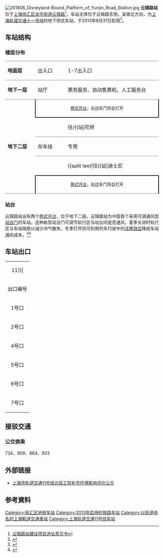 {{Otheruses|subject=上海地铁云锦路站|other=南京地铁云锦路站|云锦路站 (南京地铁)}}
{{noteTA 
|G1 =Railway}}
{{Infobox station
|name = 云锦路
|eng_name = Yunjin Road
|symbol_right =
|linecolour = {{上海地铁颜色|11|yes}}
|image = 201806 Jiading-Bound Platform at Yunjin Road Station.jpg
|caption = 云锦路站嘉定北站方向站台
|other_name = 
|country = {{PRC}}
|borough = [[上海市|上海市]][[徐汇区|徐汇区]][[龙华街道_(上海市)|龙华街道]]
|address = 介于[[龙兰路|龙兰路]]与[[丰谷路|丰谷路]]之间的[[云锦路|云锦路]]
|coordinates = {{coord|31.1695|N|121.45388|E|type:railwaystation}}
|elevation = 
|owned = [[上海申通地铁集团|上海申通地铁集团]]
|operator = [[上海地铁|上海地铁]]
|lines = {{上海地铁线路名|11|SL}}
|distance = 
|platform = 2個[[側式月台|側式月台]]
|tracks = 3条
|bus_routes = 
|bus_stands = 
|connections = 
|structure = 地下车站
|hall = 地下站厅
|depth = 
|levels = 
|interchange = 
|exits = 6个
|architect = 
|architectural_style = 
|colour = 
|type = 
|status = 运营中
|code = 
|classification = 
|website = 
|built = 
|opened = {{Start date|2013|8|31|df=y}}
|closed = 
|former = 
|pass_year = 
|passengers = 
|pass_system = 
|pass_rank = 
|mpassengers = 
|trains = 
|station_hours = 
|hours = 
|first = 往{{上海地铁起讫站|11|L|嘉定北}}：5:42<br/>往{{上海地铁起讫站|11|L|花桥}}：5:47<br/>往{{上海地铁起讫站|11|R}}：6:34
|last = 往{{上海地铁起讫站|11|L|嘉定北}}：23:02<br/>往{{上海地铁起讫站|11|L|花桥}}：22:32<br/>往{{上海地铁起讫站|11|R}}：23:08<br/>往{{站|安亭||地铁}}：22:57
|adjacent = {{Adjacent stations|system=上海地铁|line=11|left=龙华|right=龙耀路}}
}}
[[File:201806_Disneyland-Bound_Platform_of_Yunjin_Road_Station.jpg|thumb]]
'''云锦路站'''位于[[上海|上海]][[徐汇区|徐汇区]][[龙华街道_(上海市)|龙华街道]][[云锦路|云锦路]]<ref>[http://www.shghj.gov.cn/Ct_2.aspx?ct_id=00071204C20299 云锦路站建设项目选址意见书]{{dead link|date=2017年11月 |bot=InternetArchiveBot |fix-attempted=yes }}</ref>，车站主体位于云锦路东侧，呈南北方向，为[[上海轨道交通十一号线|上海轨道交通十一号线]]的地下侧式车站，于2013年8月31日启用<ref>{{Cite web |url= http://www.shmetro.com/node49/201308/con113351.htm |title= 11号线二期8月31日起通车试运营 |author= 上海地铁运管中心 |date= 2013-08-29 |language= zh-cn |accessdate= 2013-08-29 |archive-date= 2013-09-01 |archive-url= https://web.archive.org/web/20130901032846/http://www.shmetro.com/node49/201308/con113351.htm |dead-url= no }}</ref>。

==车站结构==
===楼层分布===
{|cellspacing=0 cellpadding=3
|style="border-top:solid 1px gray;border-bottom:solid 1px gray;" width=100|'''地面层'''
|style="border-top:solid 1px gray;border-bottom:solid 1px gray;" width=100|出入口
|style="border-top:solid 1px gray;border-bottom:solid 1px gray;" width=350|1-7出入口
|-
|style="border-bottom:solid 1px gray;"|'''地下一层'''
|style="border-bottom:solid 1px gray;"|站厅
|style="border-bottom:solid 1px gray;"|票务服务、自动售票机、人工服务台
|-
|style="border-bottom:solid 1px gray;" rowspan=5|'''地下二层'''
|style="border-right:solid 2px black;border-left:solid 2px black;border-bottom:solid 2px black;" colspan=2|<center><small>[[側式月台|側式月台]]，右边车门将会打开</small></center>
|-
|style="border-bottom:solid 1px gray;"|{{arrow|L}}
|style="border-bottom:solid 1px gray;"|{{上海地铁线路名|11}}往{{站|嘉定北}}/{{站|花桥||地铁}}<small>（{{站|龙华||上海市}}）</small>
|-
|style="border-bottom:solid 1px gray;"|存车线
|style="border-bottom:solid 1px gray;"|{{上海地铁线路名|11}}专用
|-
|
|{{split text|{{上海地铁线路名|11}}往{{站|迪士尼||上海市}}<small>（{{站|龙耀路}}）</small>|{{arrow|R}}}}
|-
|style="border-right:solid 2px black;border-left:solid 2px black;border-top:solid 2px black;border-bottom:solid 1px gray;" colspan=2|<center><small>[[側式月台|側式月台]]，右边车门将会打开</small></center>
|}

===站台===
云锦路站设有两个[[側式月台|側式月台]]，位于地下二层。云锦路站为中国首个采用可调通风型[[屏蔽门|站台门]]的车站。这种新型站台门可调节轨行区与站台间是否通风，夏季关闭时轨行区与车站隔绝以减少冷气散失，冬季打开则可利用列车行驶中的[[活塞效应|活塞效应]]降低车站通风成本。<ref>{{cite news|url=http://www.lwdf.cn/article_1434_1.html|title=地铁节能为何难推进|work=瞭望东方周刊|author=刘砚青|date=2015-08-06|accessdate=2017-02-28|archive-url=https://web.archive.org/web/20170228163417/http://www.lwdf.cn/article_1434_1.html|archive-date=2017-02-28|dead-url=yes}}</ref><ref>{{cite web|url=http://www.bucg.com/xwxx/qyyw/20170222/10064.shtml|title=中国设计引领地铁大国智造|author=刘月月|publisher=北京城建集团有限责任公司|accessdate=2017-02-28|archive-date=2019-07-23|archive-url=https://web.archive.org/web/20190723083605/http://www.bucg.com/xwxx/qyyw/20170222/10064.shtml|dead-url=no}}</ref>

== 车站出口 ==

{| class="wikitable"
|colspan=4 align="center" bgcolor={{上海地铁颜色|11}}|
|-
! 出口编号 !! 建议前往目的地 !! 照片
|-
| 1号口 || 云锦路东，丰谷路南 || 
|-
| 2号口 || 云锦路东 || 
|-
| 4号口 || 云锦路西 || 
|-
| 5号口 || 云锦路西 || 
|-
| 6号口 || 云锦路西 || [[File:201509_Exit_6_of_Yunjin_Road_Station.jpg|150px]]
|-
| 7号口 || 云锦路西，丰谷路南 ||
|}

==接驳交通==
=== 公交换乘 ===
734、809、864、933

==外部链接==
{{commonscat|Yunjin Road Station}}
*[http://www.envir.gov.cn/info/2008/2008110646.htm 上海市轨道交通11号线北段工程补充环境影响评价公示]{{Wayback|url=http://www.envir.gov.cn/info/2008/2008110646.htm |date=20130320021815 }}
==参考資料==
{{reflist}}

{{上海轨道交通11号线车站}}
[[Category:徐汇区地铁车站|Category:徐汇区地铁车站]]
[[Category:2013年启用的铁路车站|Category:2013年启用的铁路车站]]
[[Category:以街道命名的上海軌道交通車站|Category:以街道命名的上海軌道交通車站]]
[[Category:上海轨道交通11号线车站|Category:上海轨道交通11号线车站]]